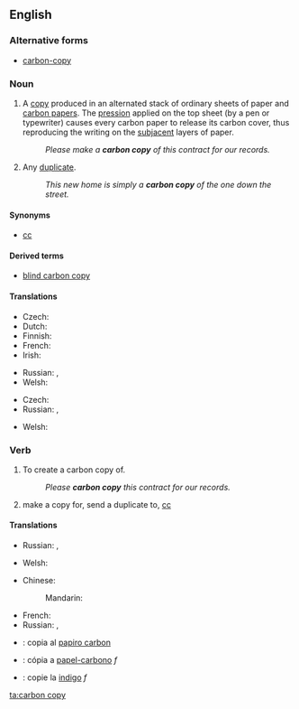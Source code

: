 ==English==
{{wikipedia|carbon copying}}

===Alternative forms===
* [[carbon-copy]]

===Noun===
{{en-noun|sg=[[carbon]] [[copy]]|carbon copies}}

# A [[copy]] produced in an alternated stack of ordinary sheets of paper and [[carbon paper]]s. The [[pression]] applied on the top sheet (by a pen or typewriter) causes every carbon paper to release its carbon cover, thus reproducing the writing on the [[subjacent]] layers of paper.
#: ''Please make a '''carbon copy''' of this contract for our records.''
# Any [[duplicate]].
#: ''This new home is simply a '''carbon copy''' of the one down the street.''

====Synonyms====
* [[cc]]

====Derived terms====
* [[blind carbon copy]]

====Translations====
{{trans-top|a copy}}
* Czech: {{t-|cs|průklep|m}}
* Dutch: {{t-|nl|doorslag|m}}
* Finnish: {{t-|fi|hiilikopio}}
* French: {{t+|fr|copie|f}}
* Irish: {{t-|ga|cóip charbóin|f|xs=Irish}}
{{trans-mid}}
* Russian: {{t|ru|копия|f|tr=kópija}}, {{t|ru|копия через копирку|f|tr=kópija čérez kopírku}}
* Welsh: {{t|cy|copi carbon|m|xs=Welsh}}
{{trans-bottom}}

{{trans-top|duplicate}}
* Czech: {{t-|cs|kopie|f}}
* Russian: {{t|ru|копия|f|tr=kópija}}, {{t|ru|дубликат|m|tr=dublikát}}
{{trans-mid}}
* Welsh: {{t|cy|copi carbon|m|xs=Welsh}}
{{trans-bottom}}

===Verb===
{{en-verb|inf=to [[carbon]] [[copy]]|carbon copies|carbon copying|carbon copied|carbon copied}}

# To create a carbon copy of.
#: ''Please '''carbon copy''' this contract for our records.''
# {{internet}} make a copy for, send a duplicate to, [[cc]]

====Translations====
{{trans-top|to create a carbon copy of}}
* Russian: {{t|ru|копировать|tr=kopírovat'}} {{impf}}, {{t|ru|скопировать|tr=skopírovat'}} {{pf.}}
{{trans-mid}}
* Welsh: {{t|cy|carbon gopïo|xs=Welsh}}
{{trans-bottom}}

{{trans-top|cc (email)}}
* Chinese:
*: Mandarin: {{t|cmn|抄送|tr=chāosòng|sc=Hani}}
{{trans-mid}}
* French: {{t|fr|Copie Carbon|f}}
* Russian: {{t|ru|посылать копию|tr=posylát' kópiju}} {{impf}}, {{t|ru|послать копию|tr=poslát' kópiju}} {{pf.}}
{{trans-bottom}}

{{checktrans}}
* {{ttbc|Interlingua}}: copia al [[papiro carbon]]
* {{ttbc|Portuguese}}: cópia a [[papel-carbono]] ''f''
* {{ttbc|Romanian}}: copie la [[indigo]] ''f''

[[ta:carbon copy]]